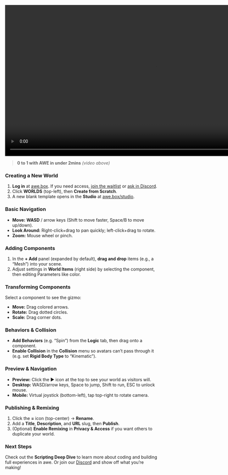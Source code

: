 
<Bleed>
    <video
        style={{ margin: "0 auto" }}
        width="990"
        height="495"
        src="https://res.cloudinary.com/ugc-oo-oo/video/upload/v1735952152/intro_video_j0bxw0.mp4"
        controls
        muted
        autoPlay
    />
</Bleed>

> **0 to 1 with AWE in under 2mins** *(video above)*

### Creating a New World
1. **Log in** at [awe.box](https://awe.box/studio). If you need access, [join the waitlist](https://oncyber.typeform.com/V2earlyaccess) or [ask in Discord](https://discord.gg/NCuAWD4FCz).  
2. Click **WORLDS** (top-left), then **Create from Scratch**.  
3. A new blank template opens in the **Studio** at [awe.box/studio](https://awe.box/studio).  

### Basic Navigation
- **Move:** **WASD** / arrow keys (Shift to move faster, Space/B to move up/down).  
- **Look Around:** Right-click+drag to pan quickly; left-click+drag to rotate.  
- **Zoom:** Mouse wheel or pinch.

### Adding Components
1. In the **+ Add** panel (expanded by default), **drag and drop** items (e.g., a “Mesh”) into your scene.  
2. Adjust settings in **World Items** (right side) by selecting the component, then editing Parameters like color.

### Transforming Components
Select a component to see the gizmo:
- **Move:** Drag colored arrows.  
- **Rotate:** Drag dotted circles.  
- **Scale:** Drag corner dots.

### Behaviors & Collision
- **Add Behaviors** (e.g. “Spin”) from the **Logic** tab, then drag onto a component.  
- **Enable Collision** in the **Collision** menu so avatars can’t pass through it (e.g. set **Rigid Body Type** to “Kinematic”).

### Preview & Navigation
- **Preview:** Click the ▶️ icon at the top to see your world as visitors will.  
- **Desktop:** WASD/arrow keys, Space to jump, Shift to run, ESC to unlock mouse.  
- **Mobile:** Virtual joystick (bottom-left), tap top-right to rotate camera.

### Publishing & Remixing
1. Click the **=** icon (top-center) → **Rename**.  
2. Add a **Title**, **Description**, and **URL** slug, then **Publish**.  
3. (Optional) **Enable Remixing** in **Privacy & Access** if you want others to duplicate your world.

### Next Steps
Check out the **Scripting Deep Dive** to learn more about coding and building full experiences in awe. Or join our [Discord](https://discord.gg/NCuAWD4FCz) and show off what you’re making!